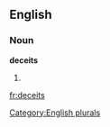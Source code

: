 ==English==

===Noun===
'''deceits'''

# {{plural of|[[deceit]]}}

[[Category:English plurals]]

[[fr:deceits]]